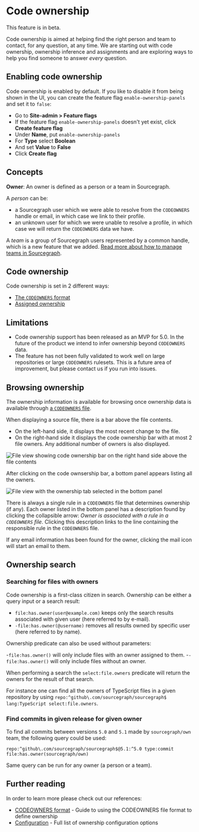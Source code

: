 # Code ownership

<Callout type="note">This feature is in beta.</Callout>

Code ownership is aimed at helping find the right person and team to contact, for any question, at any time. We are starting out with code ownership, ownership inference and assignments and are exploring ways to help you find someone to answer _every_ question.

## Enabling code ownership

Code ownership is enabled by default. If you like to disable it from being shown in the UI, you can create the feature flag `enable-ownership-panels` and set it to `false`:

- Go to **Site-admin > Feature flags**
- If the feature flag `enable-ownership-panels` doesn't yet exist, click **Create feature flag**
- Under **Name**, put `enable-ownership-panels`
- For **Type** select **Boolean**
- And set **Value** to **False**
- Click **Create flag**

## Concepts

**Owner**: An owner is defined as a person or a team in Sourcegraph.

A _person_ can be:
- a Sourcegraph user which we were able to resolve from the `CODEOWNERS` handle or email, in which case we link to their profile.
- an unknown user for which we were unable to resolve a profile, in which case we will return the `CODEOWNERS` data we have.

A _team_ is a group of Sourcegraph users represented by a common handle, which is a new feature that we added.
[Read more about how to manage teams in Sourcegraph](../admin/teams/index.md).

## Code ownership

Code ownership is set in 2 different ways:

- [The `CODEOWNERS` format](codeowners_format.md)
- [Assigned ownership](assigned_ownership.md)

## Limitations

- Code ownership support has been released as an MVP for 5.0. In the future of the product we intend to infer ownership beyond `CODEOWNERS` data.
- The feature has not been fully validated to work well on large repositories or large `CODEOWNERS` rulesets. This is a future area of improvement, but please contact us if you run into issues.

## Browsing ownership

The ownership information is available for browsing once ownership data is available through [a `CODEOWNERS` file](#code-ownership).

When displaying a source file, there is a bar above the file contents.

- On the left-hand side, it displays the most recent change to the file.
- On the right-hand side it displays the code ownership bar with at most 2 file owners. Any additional number of owners is also displayed.

![File view showing code ownership bar on the right hand side above the file contents](https://storage.googleapis.com/sourcegraph-assets/docs/own/blob-view.png)

After clicking on the code ownsership bar, a bottom panel appears listing all the owners.

![File view with the ownership tab selected in the bottom panel](https://storage.googleapis.com/sourcegraph-assets/docs/own/blob-view-panel.png)

There is always a single rule in a `CODEOWNERS` file that determines ownership (if any). Each owner listed in the bottom panel has a description found by clicking the collapsible arrow: _Owner is associated with a rule in a `CODEOWNERS` file_. Clicking this description links to the line containing the responsible rule in the `CODEOWNERS` file.

If any email information has been found for the owner, clicking the mail icon will  start an email to them.

## Ownership search

### Searching for files with owners

Code ownership is a first-class citizen in search. Ownership can be either a query input or a search result:

- `file:has.owner(user@example.com)` keeps only the search results associated with given user (here referred to by e-mail).
- `-file:has.owner(@username)` removes all results owned by specific user (here referred to by name).

Ownership predicate can also be used without parameters:

-`file:has.owner()` will only include files with an owner assigned to them.
-`-file:has.owner()` will only include files without an owner.

When performing a search the `select:file.owners` predicate will return the owners for the result of that search.

For instance one can find all the owners of TypeScript files in a given repository by using `repo:^github\.com/sourcegraph/sourcegraph$ lang:TypeScript select:file.owners`.

### Find commits in given release for given owner

To find all commits between versions `5.0` and `5.1` made by `sourcegraph/own` team, the following query could be used:

`repo:^github\.com/sourcegraph/sourcegraph$@5.1:^5.0 type:commit file:has.owner(sourcegraph/own)`

Same query can be run for any owner (a person or a team).

## Further reading

In order to learn more please check out our references:

- [CODEOWNERS format](codeowners_format.md) - Guide to using the CODEOWNERS file format to define ownership
- [Configuration](configuration_reference.md) - Full list of ownership configuration options
